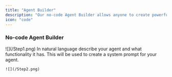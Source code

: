 ```yaml
---
title: "Agent Builder"
description: "Our no-code Agent Builder allows anyone to create powerful, customizable AI agents. The builder makes it easy for users of all skill levels to create agents."
icon: "code"
---
```


### No-code Agent Builder

<Steps>
  <Step title="Select to create an agent">
    ![](/Step1.png)
  </Step>

  <Step title="Enter a description of what you want your agent to be capable of">
    In natural language describe your agent and what functionality it has. This will be used to create a system prompt for your agent.

    ![](/Step2.png)
  </Step>

  <Step title="Step 3" />

  <Step title="Step 4" />
</Steps>